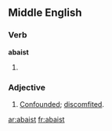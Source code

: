 ==Middle English==

===Verb===
'''abaist'''

# {{past participle of|[[abash]]|lang=enm}}

===Adjective===
{{infl|enm|adjective}}

# [[confounded|Confounded]]; [[discomfited]].

[[ar:abaist]]
[[fr:abaist]]